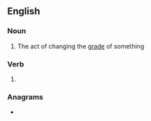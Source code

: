 ==English==

===Noun===
{{en-noun}}

# The act of changing the [[grade]] of something

===Verb===
{{head|en|present participle}}

# {{present participle of|regrade|lang=en|nocat=1}}

===Anagrams===
* {{anagrams|en|a=adegginrr|gang-rider|regarding}}